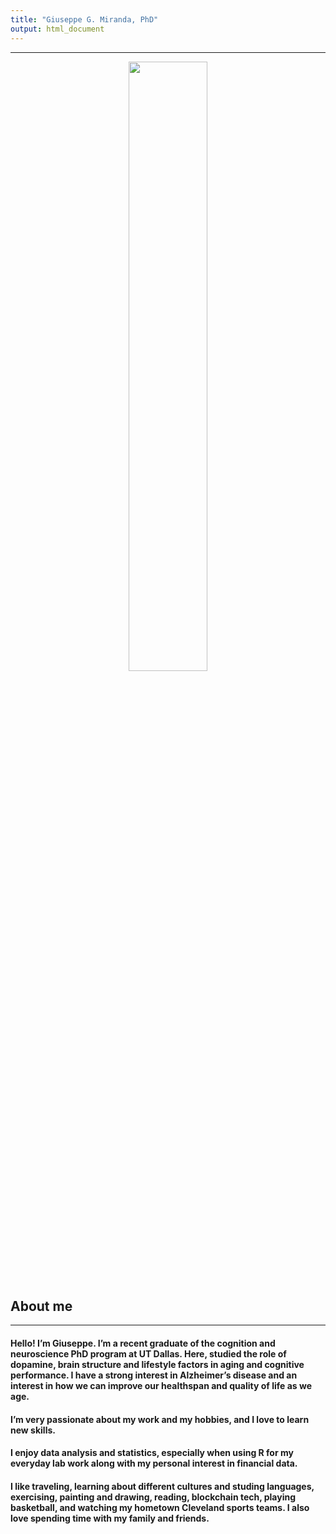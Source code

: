```yaml
---
title: "Giuseppe G. Miranda, PhD"
output: html_document
---
```

<style type="text/css">
h1.title {
  font-size: 0px;
}
</style>
---

<center>
![](ggm5.png){
width=50% }
</center>



## About me

---

#### Hello! I’m Giuseppe. I'm a recent graduate of the cognition and neuroscience PhD program at UT Dallas. Here, studied the role of dopamine, brain structure and lifestyle factors in aging and cognitive performance. I have a strong interest in Alzheimer's disease and an interest in how we can improve our healthspan and quality of life as we age.

#### I’m very passionate about my work and my hobbies, and I love to learn new skills.

#### I enjoy data analysis and statistics, especially when using R for my everyday lab work along with my personal interest in financial data. 

#### I like traveling, learning about different cultures and studing languages, exercising, painting and drawing, reading, blockchain tech, playing basketball, and watching my hometown Cleveland sports teams. I also love spending time with my family and friends. 



